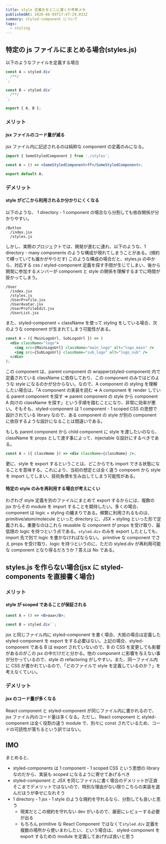 ```yaml
---
title: style 定義ををどこに書くか考察メモ
publishedAt: 2020-08-09T17:47:29.033Z
summary: styled-component について
tags:
  - styling
---
```


## 特定の js ファイルにまとめる場合(styles.js)

以下のようなファイルを定義する場合

```jsx
const A = styled.div`
  /**/
`;

const B = styled.div`
  /**/
`;

export { A, B };
```

### メリット

#### jsx ファイルのコード量が減る

jsx ファイル内に記述されるのは純粋な component の定義のみになる。

```jsx
import { SomeStyledComponent } from './styles';

const A = () => <SomeStyledComponent>ff</SomeStyledComponent>;

export default A;
```

### デメリット

#### style がどこから利用されるか分かりにくくなる

以下のような、 1 directory - 1 component の場合なら分割しても依存関係が分かりやすい。

```
/Button
  /index.jsx
  /styles.js
```

しかし、実際のプロジェクトでは、開発が進むに連れ、以下のような、1 directory - many components のような構成が現れてしまうことがある。(規約で縛っていても誰かがやりだす) このような構成の場合だと、styles.js の中から、対応する css / styled-component 定義を探す手間が生じてしまい、後から開発に参加するメンバーが component と style の関係を理解するまでに時間が掛かってしまう。

```
/User
  /index.jsx
  /styles.js
  /UserProfile.jsx
  /UserAvatar.jsx
  /UserProfileEdit.jsx
  /UserList.jsx
```

また、styled-component + className を使って styling をしている場合、次のような component が生まれてしまう可能性がある。

```jsx
const A = ({ MainLogoUrl, SubLogoUrl }) => (
  <div className="logo">
    <img src={MainLogoUrl} className="main_logo" alt="logo_main" />
    <img src={SubLogoUrl} className="sub_logo" alt="logo_sub" />
  </div>
);
```

この component は、parent component の wrapper(styled-component) 内で定義されている className に依存しており、この component のみではどのような style になるのかが分からない。なので、A component の styling を理解したい場合は、「A component の実装を読む => A component を render している parent component を探す => parent component の style から component A 向けの className を探す」という手順を踏むことになり、非常に効率が悪い。そもそも、styled-component は 1 component - 1 scoped CSS の思想で設計されている library なので、ある component の style が別の component に依存するような設計になることは間違いである。

もしも parent component から child component に style を渡したいのなら、className を props として渡す事によって、injectable な設計にするべきである。

```jsx
const A = ({ className }) => <div className={className} />;
```

更に、style を export するということは、どこからでも import できる状態になることを意味する。これにより、当初の想定とは全く違う compoent から style を import してしまい、技術負債を生み出してしまう可能性がある。

#### 特定の style のみを再利用する場合が考えにくい

わざわざ style 定義を別のファイルにまとめて export するからには、複数の jsx からその module を import することを期待したい。多くの場合、component は logic + styling の纏まりである。頻繁に利用されるものは、 primitive/atom/molecule といった directory に、JSX + styling といった形で定義される。重要なのはこれら reusable な component が props を受け取り、最低限の logic を持つという点である。`styled.div` のみを export したとしても、import 先で別で logic を書かなければならない。 primitive な component でさえ props を受け取り、logic を持つというのに、ただの styled.div が再利用可能な component となり得るだろうか？答えは No である。

## styles.js を作らない場合(jsx に styled-components を直接書く場合)

### メリット

#### style が scoped であることが保証される

```jsx
const A = () => <B>aaa</B>;

const B = styled.div``;
```

jsx と同じファイル内に styled-component を書く場合、大抵の場合は定義した styled-component を export をする必要はない。上記の場合、styled-component である B は export されていないので、B の CSS を変更しても影響があるのがこの jsx の中だけだと分かる。他の component に影響を与えない事が分かっているので、style の refactoring がしやすい。また、同一ファイル内に CSS が書かれているので、「どのファイルで style を定義しているのか？」を考えなくていい。

### デメリット

#### jsx のコード量が多くなる

React component と styled-component が同じファイル内に書かれるので、jsx ファイル内のコード量は多くなる。ただし、React component と styled-component は全く役割の違う module で、別々に const
されているため、コードの可読性が落ちるという訳ではない。

## IMO

まとめると、

- styled-components は 1 component - 1 scoped CSS という思想の library なのだから、実装も scoped になるように寄せてあげるべき
- styled-component と JSX を同じファイルに書く場合のデメリットが正直そこまでデメリットではないので、特別な理由がない限りこちらの実装を選んだほうが幸せになれそう
- 1 directory - 1 jsx - 1 style のような規約を守れるなら、分割しても良いと思う
  - 現実だとこの規約を守れない dev がいるので、厳密にレビューする必要が出る
  - もちろん primitive な React Component ではなくて`styled.div` 定義を複数の場所から使いまわしたい、という場合は、 styled-component を export するための module を定義してあげれば良いと思う
